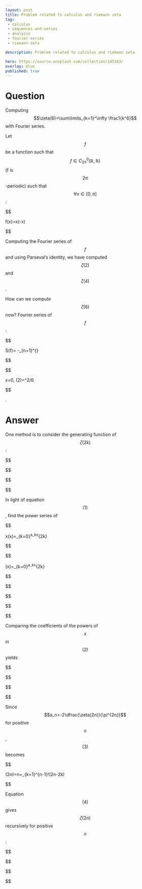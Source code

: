 ---
layout: post
title: Problem related to calculus and riemann zeta
tag:
 - calculus
 - sequences-and-series
 - analysis
 - fourier-series
 - riemann-zeta

description: Problem related to calculus and riemann zeta

hero: https://source.unsplash.com/collection/145103/
overlay: blue 
published: true
---

# Question 

Computing $$\zeta(6)=\sum\limits_{k=1}^\infty \frac1{k^6}$$ with Fourier series.

<!--break-->


Let $$ f$$ be a function such that $$ f\in C_{2\pi}^{0}(\mathbb{R},\mathbb{R}) $$ (f is $$2\pi$$-periodic) such that $$ \forall x \in [0,\pi]$$: 

$$

f(x)=x(\pi-x)

$$


Computing the Fourier series of $$f$$ and using Parseval's identity, we have computed $$\zeta(2)$$ and $$\zeta(4)$$.

How can we compute $$ \zeta(6) $$ now?
Fourier series of $$ f $$:


$$

 S(f)= \frac{\pi^2}{6}-\sum_{n=1}^{\infty} \frac{\cos(2nx)}{n^2}

$$




$$

 x=0,  \zeta(2)=\pi^2/6

$$


.


# Answer 


One method is to consider the generating function of $$\zeta(2k)$$:


$$





$$
\begin{align*}

f(x)
&=\sum_{k=1}^\infty\zeta(2k)\,x^{2k}\\
&=\sum_{k=1}^\infty\sum_{n=1}^\infty\frac{x^{2k}}{n^{2k}}\\
&=\sum_{n=1}^\infty\frac{x^2/n^2}{1-x^2/n^2}\\
&=\sum_{n=1}^\infty\frac{x^2}{n^2-x^2}\\
&=-\frac{x}{2}\sum_{n=1}^\infty\left(\frac{1}{x-n}+\frac{1}{x+n}\right)\\
&=-\frac{x}{2}\left(\pi\cot(\pi x)-\frac1x\right)\\
&=\frac12(1-\pi x\cot(\pi x))\tag{1}

\end{align*}


$$


$$


In light of equation $$(1)$$, find the power series of


$$


x\cot(x)=\sum_{k=0}^\infty a_kx^{2k}


$$




$$


\cos(x)=\frac{\sin(x)}{x}\sum_{k=0}^\infty a_kx^{2k}


$$




$$





$$
\begin{align*}

\sum_{n=0}^\infty(-1)^n\!\frac{x^{2n}}{(2n)!}
&=\sum_{n=0}^\infty(-1)^n\!\frac{x^{2n}}{(2n+1)!}\;\;\sum_{k=0}^\infty a_kx^{2k}\\
&=\sum_{n=0}^\infty\left(\sum_{k=0}^n(-1)^k\!\frac{a_{n-k}}{(2k+1)!}\right)x^{2n}\tag{2}

\end{align*}


$$


$$


Comparing the coefficients of the powers of $$x$$ in $$(2)$$ yields


$$





$$
\begin{align*}

a_n
&=\frac{(-1)^n}{(2n)!}-\sum_{k=1}^n(-1)^k\!\frac{a_{n-k}}{(2k+1)!}\\
&=\frac{(-1)^n2n}{(2n+1)!}-\sum_{k=1}^{n-1}(-1)^k\!\frac{a_{n-k}}{(2k+1)!}\tag{3}

\end{align*}


$$


$$


Since $$a_n=-2\dfrac{\zeta(2n)}{\pi^{2n}}$$ for positive $$n$$, $$(3)$$ becomes


$$


\zeta(2n)=\frac{(-1)^{n-1}\pi^{2n}}{(2n+1)!}n+\sum_{k=1}^{n-1}\!\frac{(-1)^{k-1}\pi^{2k}}{(2k+1)!}\zeta(2n-2k)\tag{4}


$$


Equation $$(4)$$ gives $$\zeta(2n)$$ recursively for positive $$n$$:


$$





$$
\begin{align*}

\zeta(2)&=\frac{\pi^2}{3!}=\frac{\pi^2}{6}\\
\zeta(4)&=-\frac{\pi^4}{5!}2+\frac{\pi^2}{3!}\zeta(2)=\frac{\pi^4}{90}\\
\zeta(6)&=\frac{\pi^6}{7!}3-\frac{\pi^4}{5!}\zeta(2)+\frac{\pi^2}{3!}\zeta(4)=\frac{\pi^6}{945}\\
\zeta(8)&=-\frac{\pi^8}{9!}4+\frac{\pi^6}{7!}\zeta(2)-\frac{\pi^4}{5!}\zeta(4)+\frac{\pi^2}{3!}\zeta(6)=\frac{\pi^8}{9450}

\end{align*}


$$


$$



